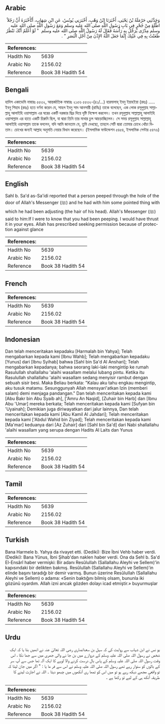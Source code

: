 ## Arabic


<div dir="rtl" lang="ar" style={{fontSize:'larger',backgroundColor:'#f8f9fa',padding:20}}>
وَحَدَّثَنِي حَرْمَلَةُ بْنُ يَحْيَى، أَخْبَرَنَا ابْنُ وَهْبٍ، أَخْبَرَنِي يُونُسُ، عَنِ ابْنِ شِهَابٍ، أَنَّأَخْبَرَهُ أَنَّ رَجُلاً اطَّلَعَ مِنْ جُحْرٍ فِي بَابِ رَسُولِ اللَّهِ صلى الله عليه وسلم وَمَعَ رَسُولِ اللَّهِ صلى الله عليه وسلم مِدْرًى يُرَجِّلُ بِهِ رَأْسَهُ فَقَالَ لَهُ رَسُولُ اللَّهِ صلى الله عليه وسلم ‏ "‏ لَوْ أَعْلَمُ أَنَّكَ تَنْظُرُ طَعَنْتُ بِهِ فِي عَيْنِكَ إِنَّمَا جَعَلَ اللَّهُ الإِذْنَ مِنْ أَجْلِ الْبَصَرِ ‏"‏ ‏.‏
</div>
<div style={{backgroundColor:'#f8f9fa',padding:20, marginBottom: 10}}><table> <thead> <tr> <th>References:</th> <th></th> </tr> </thead> <tbody><tr><td>Hadith No</td><td>5639</td></tr><tr><td>Arabic No</td><td>2156.02</td></tr><tr><td>Reference</td><td>Book 38 Hadith 54</td></tr></tbody></table></div>

## Bengali


<div dir="ltr" lang="bn" style={{fontSize:'larger',backgroundColor:'#f8f9fa',padding:20}}>
হাদিস একাডেমি নাম্বারঃ ৫৫৩২, আন্তর্জাতিক নাম্বারঃ ২১৫৬ ৫৫৩২-(৪১/...) হারমালাহ্ ইবনু ইয়াহইয়া (রহঃ) ..... ইবনু শিহাব (রহঃ) হতে বর্ণনা করেন যে, সাহল ইবনু সাদ আনসারী (রাযিঃ) তাকে বলেছেন, এক লোক রসূলুল্লাহ সাল্লাল্লাহু আলাইহি ওয়াসাল্লাম এর ঘরের একটি দরজার ছিদ্র দিয়ে দৃষ্টি নিক্ষেপ করলেন। তখন রসূলুল্লাহ সাল্লাল্লাহু আলাইহি ওয়াসাল্লাম এর হাতে একটি চিরুনি ছিল, যা দ্বারা তিনি তার মাথার চুল আচড়াচ্ছিলেন। সে সময় রসূলুল্লাহ সাল্লাল্লাহু আলাইহি ওয়াসাল্লাম তাকে বললেন, যদি আমি জানতাম যে, তুমি দেখছো, তাহলে সেটি দ্বারা তোমার চোখে খোঁচা দিতাম। চোখের জন্যই আল্লাহ অনুমতি নেয়ার বিধান করেছেন। (ইসলামিক ফাউন্ডেশন ৫৪৫৪, ইসলামিক সেন্টার ৫৪৭৬)
</div>
<div style={{backgroundColor:'#f8f9fa',padding:20, marginBottom: 10}}><table> <thead> <tr> <th>References:</th> <th></th> </tr> </thead> <tbody><tr><td>Hadith No</td><td>5639</td></tr><tr><td>Arabic No</td><td>2156.02</td></tr><tr><td>Reference</td><td>Book 38 Hadith 54</td></tr></tbody></table></div>

## English


<div dir="ltr" lang="en" style={{fontSize:'larger',backgroundColor:'#f8f9fa',padding:20}}>
Sahl b. Sa'd as-Sa'idi reported that a person peeped through the hole of the door of Allah's Messenger (ﷺ) and he had with him some pointed thing with which he had been adjusting (the hair of his head). Allah's Messenger (ﷺ) said to him:If I were to know that you had been peeping. I would have thrust it in your eyes. Allah has prescribed seeking permission because of protection against glance
</div>
<div style={{backgroundColor:'#f8f9fa',padding:20, marginBottom: 10}}><table> <thead> <tr> <th>References:</th> <th></th> </tr> </thead> <tbody><tr><td>Hadith No</td><td>5639</td></tr><tr><td>Arabic No</td><td>2156.02</td></tr><tr><td>Reference</td><td>Book 38 Hadith 54</td></tr></tbody></table></div>

## French


<div dir="ltr" lang="fr" style={{fontSize:'larger',backgroundColor:'#f8f9fa',padding:20}}>

</div>
<div style={{backgroundColor:'#f8f9fa',padding:20, marginBottom: 10}}><table> <thead> <tr> <th>References:</th> <th></th> </tr> </thead> <tbody><tr><td>Hadith No</td><td>5639</td></tr><tr><td>Arabic No</td><td>2156.02</td></tr><tr><td>Reference</td><td>Book 38 Hadith 54</td></tr></tbody></table></div>

## Indonesian


<div dir="ltr" lang="id" style={{fontSize:'larger',backgroundColor:'#f8f9fa',padding:20}}>
Dan telah menceritakan kepadaku [Harmalah bin Yahya]; Telah mengabarkan kepada kami [Ibnu Wahb]; Telah mengabarkan kepadaku [Yunus] dari [Ibnu Syihab] bahwa [Sahl bin Sa'd Al Anshari]; Telah mengabarkan kepadanya; bahwa seorang laki-laki mengintip ke rumah Rasulullah shallallahu 'alaihi wasallam melalui lubang pintu. Ketika itu Rasulullah shallallahu 'alaihi wasallam sedang menyisir rambut dengan sebuah sisir besi. Maka Beliau berkata: "Kalau aku tahu engkau mengintip, aku tusuk matamu. Sesunggunyah Allah mensyari'atkan Izin (memberi salam) demi menjaga pandangan." Dan telah menceritakan kepada kami [Abu Bakr bin Abu Syaib ah], ['Amru An Naqid], [Zuhair bin Harb] dan [Ibnu Abu 'Umar] mereka berkata; Telah menceritakan kepada kami [Sufyan bin 'Uyainah]; Demikian juga diriwayatkan dari jalur lainnya, Dan telah menceritakan kepada kami [Abu Kamil Al Jahdari]; Telah menceritakan kepada kami ['Abdul Wahid bin Ziyad]; Telah menceritakan kepada kami [Ma'mar] keduanya dari [Az Zuhair] dari [Sahl bin Sa'd] dari Nabi shallallahu 'alaihi wasallam yang serupa dengan Hadits Al Laits dan Yunus
</div>
<div style={{backgroundColor:'#f8f9fa',padding:20, marginBottom: 10}}><table> <thead> <tr> <th>References:</th> <th></th> </tr> </thead> <tbody><tr><td>Hadith No</td><td>5639</td></tr><tr><td>Arabic No</td><td>2156.02</td></tr><tr><td>Reference</td><td>Book 38 Hadith 54</td></tr></tbody></table></div>

## Tamil


<div dir="ltr" lang="ta" style={{fontSize:'larger',backgroundColor:'#f8f9fa',padding:20}}>

</div>
<div style={{backgroundColor:'#f8f9fa',padding:20, marginBottom: 10}}><table> <thead> <tr> <th>References:</th> <th></th> </tr> </thead> <tbody><tr><td>Hadith No</td><td>5639</td></tr><tr><td>Arabic No</td><td>2156.02</td></tr><tr><td>Reference</td><td>Book 38 Hadith 54</td></tr></tbody></table></div>

## Turkish


<div dir="ltr" lang="tr" style={{fontSize:'larger',backgroundColor:'#f8f9fa',padding:20}}>
Bana Harmele b. Yahya da rivayet etti. (Dediki): Bize İbni Vehb haber verdi. (Dediki): Bana Yûnus, İbni Şihab'dan naklen haber verdi. Ona da Sehl b. Sa'd El-Ensârî haber vermişki: Bir adanı ResûluIIah (Sallallahu Aleyhi ve Sellem)'in kapısındaki bir delikten bakmış. Resûlullah (Sallallahu Aleyhi ve Sellem)'in elinde başını taradığı bir demir varmış. Bunun üzerine ResûluIIah (Sallallahu Aleyhi ve Sellem) o adama: «Senin baktığını bilmiş olsam, bununla iki gözünü oyardım. Allah izni ancak gözden dolayı icad etmiştir.» buyurmuşlar
</div>
<div style={{backgroundColor:'#f8f9fa',padding:20, marginBottom: 10}}><table> <thead> <tr> <th>References:</th> <th></th> </tr> </thead> <tbody><tr><td>Hadith No</td><td>5639</td></tr><tr><td>Arabic No</td><td>2156.02</td></tr><tr><td>Reference</td><td>Book 38 Hadith 54</td></tr></tbody></table></div>

## Urdu


<div dir="rtl" lang="ur" style={{fontSize:'larger',backgroundColor:'#f8f9fa',padding:20}}>
یو نس نے ابن شہاب سے روایت کی کہ سہل بن سعدانصاری رضی اللہ تعالیٰ عنہ نے انھیں بتا یا کہ ایک شخص نے رسول اللہ صلی اللہ علیہ وسلم کے دروازے میں بن جا نے والی جھری میں سے جھا نکا ، اس وقت رسول اللہ صلی اللہ علیہ وسلم کے پاس بال درست کرنے والا لوہے کا ایک آلہ تھا جس سے آپ سر کے بالوں کو سنوار رہے تھے رسول اللہ صلی اللہ علیہ وسلم نے اس سے فر ما یا : " اگر میں جان لیتا کہ تو واقعی مجھے دیکھ رہے ہو تو میں اس کو تمھا ری آنکھوں میں چبھو دیتا ۔ اللہ نے اجازت لینے کا طریقہ آنکھ ہی کے لیے تو رکھا ہے ۔
</div>
<div style={{backgroundColor:'#f8f9fa',padding:20, marginBottom: 10}}><table> <thead> <tr> <th>References:</th> <th></th> </tr> </thead> <tbody><tr><td>Hadith No</td><td>5639</td></tr><tr><td>Arabic No</td><td>2156.02</td></tr><tr><td>Reference</td><td>Book 38 Hadith 54</td></tr></tbody></table></div>